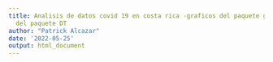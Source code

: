 ```yaml
---
title: Analisis de datos covid 19 en costa rica -graficos del paquete ggplot2 y tablas
  del paquete DT
author: "Patrick Alcazar"
date: '2022-05-25'
output: html_document
---
```

